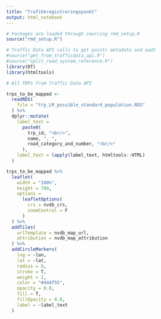 ```yaml
---
title: "Trafikkregistreringspunkt"
output: html_notebook
---
```


```r
# Packages are loaded through sourcing rmd_setup.R
source("rmd_setup.R")

# Traffic Data API calls to get points metadata and aadt
#source("get_from_trafficdata_api.R")
#source("split_road_system_reference.R")
library(DT)
library(htmltools)
```

```r
# All TRPs from Traffic Data API

trps_to_be_mapped <-
  readRDS(
    file = "trp_LM_possible_standard_population.RDS"
  ) %>% 
  dplyr::mutate(
    label_text = 
      paste0(
        trp_id, "<br/>",
        name, ", ",
        road_category_and_number, "<br/>"
      ),
    label_text = lapply(label_text, htmltools::HTML)
  )
```

```r
trps_to_be_mapped %>%
  leaflet(
    width = "100%",
    height = 700,
    options =
      leafletOptions(
        crs = nvdb_crs,
        zoomControl = F
      )
  ) %>%
  addTiles(
    urlTemplate = nvdb_map_url,
    attribution = nvdb_map_attribution
  ) %>%
  addCircleMarkers(
    lng = ~lon,
    lat = ~lat,
    radius = 6,
    stroke = T,
    weight = 2,
    color = "#444f55",
    opacity = 0.8,
    fill = T,
    fillOpacity = 0.8,
    label = ~label_text
  ) 
```

